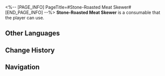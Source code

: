<%-- [PAGE_INFO]
PageTitle=#Stone-Roasted Meat Skewer#
[END_PAGE_INFO] --%>
{{Consumable Infobox
|id          = 408204
|image       = Item Stone-Roasted Meat Skewer.png
|type        = Defense Consumables
|rarity      = 1
|effect      = Upon use, increases Max HP of all allies by 12% for the next battle.
|description = The steel skewer has all sorts of Belobog delicacies on it, and is barbecued thoroughly using high heat.<br />Its ingredients are mostly harmless. It is also the favorite food of Belobog's adventurers out in the wild, as well as being the most easily obtainable.
|effectType  = 
|effectType2 = 
|effectType3 = 
|recipe      = 
|source1     = [[Extreme Explorer Lynx]]
|source2     = 
|source3     = 
}}
{{Description|''"This tastes so good! What kinds of meat are in it, though?"''<br />''"You wouldn't want to know."''}}
'''Stone-Roasted Meat Skewer''' is a consumable that the player can use.

==Other Languages==
{{Other Languages
|en   = Stone-Roasted Meat Skewer
|zhs  = 岩烧山珍串
|zht  = 岩燒山珍串
|ja   = 岩焼き珍味串
|ko   = 석판 산해진미 구이
|es   = Brocheta de carne asada
|fr   = Brochette de viande grillée à la pierre
|ru   = Шашлычок из жареных деликатесов
|th   = Stone-Roasted Meat Skewer
|vi   = Xiên Que Nướng Đá Thơm Ngon
|de   = Bratenfleischspieß
|id   = Stone-Roasted Meat Skewer
|pt   = Espetinho de Carne Assado na Pedra
}}

==Change History==
{{Change History|1.3}}

==Navigation==
{{Consumable Navbox}}